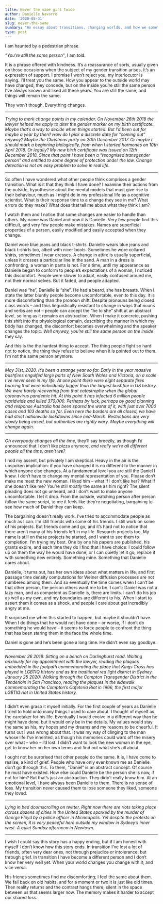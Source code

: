 ```yaml
---
title: Never the same girl twice
author: Danielle Navarro
date: '2020-05-31'
slug: never-the-same
summary: "An essay about transitions, changing worlds, and how we sometimes don't notice that things are no longer what they once were."
type: post
---
```


I am haunted by a pedestrian phrase. 

*"You're still the same person"*, I am told.

It is a phrase offered with kindness. It's a reassurance of sorts, usually given on those occasions when the subject of my gender transition arises. It's an expression of support. I promise I won't reject you, my interlocutor is saying. I'll treat you the same. How you appear to the outside world may have changed, they concede, but on the inside you're still the same person I've always known and liked all these years.  You are still the same, and things will remain the same.

They won't though. Everything changes.

---

*Trying to mark change points in my calendar. On November 26th 2018 the lawyer helped me apply to alter the gender marker on my birth certificate. Maybe that's a way to decide when things started. But I'd been out for maybe a year by then? How do I pick a discrete date for "coming out" anyway? Maybe the Christmas party on 20th December 2017. Or maybe I should mark a beginning biologically, from when I started hormones on 10th April 2018. Or legally? My new birth certificate was issued on 12th December 2018. Since that point I have been a "recognised transgender person" and entitled to some degree of protection under the law. Change detection is not an easy problem to solve in real life.*

---

So often I have wondered what other people think comprises a gender transition. What is it that they think I have done? I examine their actions from the outside, hypothesise about the mental models that must give rise to their behaviour, much as I might do in my professional life as a cognitive scientist. What is their response time to a change they see in me? What errors do they make? What does that tell me about what they think I am?

I watch them and I notice that some changes are easier to handle than others. My name was Daniel and now it is Danielle. Very few people find this difficult, and very few people make mistakes. Names are superficial properties of a person, easily modified and easily accepted when they change.  

Daniel wore blue jeans and black t-shirts. Danielle wears blue jeans and black t-shirts too, albeit with nicer boots. Sometimes he wore collared shirts, sometimes I wear dresses. A change in attire is usually superficial, unless it crosses a particular line in the sand. A man in a dress is confronting, a woman in pants is not. For a time, until my appearance as Danielle began to conform to people's expectations of a woman, I noticed this discomfort. People were slower to adapt, easily confused around me, not their normal selves. But it faded, and people adapted. 

Daniel was "he", Danielle is "she". He had a beard, she has breasts. When I state the latter bluntly people become uncomfortable, even to this day. It is more discomforting than the pronoun shift. Despite pronouns being closed class words -- and thus linguistically resistant to change in ways that nouns and verbs are not -- people can accept the "he to she" shift at an abstract level, so long as it remains an abstraction. When I make it concrete, pushing this shift into the physiological domain, describing the manner in which my body has changed, the discomfort becomes overwhelming and the speaker changes the topic. *Well anyway, you're still the same person on the inside* they say.

And this is the the hardest thing to accept. The thing people fight so hard not to notice, the thing they refuse to believe when it is pointed out to them. I'm not the same person anymore.

---

*May 31st, 2020. It's been a strange year so far. Early in the year massive bushfires engulfed large parts of New South Wales and Victoria, on a scale I've never seen in my life. At one point there were eight separate fires burning that were individually bigger than the largest bushfire in US history. We were barely recovering from that catastrophe when the global coronavirus pandemic hit. At this point it has infected 6 million people worldwide and killed 370,000. Perhaps by luck, perhaps by good planning and response Australia has been spared the worst of it, with just over 7000 cases and 103 deaths so far. Even here the borders are all closed, we have had strict nationwide lockdowns since mid-March. Restrictions are very slowly being eased, but authorities are rightly wary. Maybe everything will change again.*

---


*Oh everybody changes all the time*, they'll say breezily, as though I'd announced that I don't like pizza anymore, *and really we're all different people all the time, aren't we?* 

I nod my assent, but privately I am skeptical. Heavy in the air is the unspoken implication: if you have changed it is no different to the manner in which anyone else changes. At a fundamental level you are still the Daniel I knew. I don't have to change my mental representation of you. Please don't make me meet the new woman. I liked him -- what if I don't like her? What if she doesn't like me? You're still *mostly* the same as him right? The silent pleading does not go unheard, and I don't want to make anyone uncomfortable. I let it drop. From the outside, watching person after person follow the same script, to me it feels like they're negotiating, bargaining to see how much of Daniel they can keep.


The bargaining doesn't really work. I've tried to accommodate people as much as I can. I'm still friends with some of his friends. I still work on some of his projects. But friends come and go, and it's hard not to notice that there aren't many of his friends left in my life. Research projects too. My name is still on these projects he started, and I want to see them to completion. I'm trying my best. One by one his papers are published, his grants expire, and each time they do I find that I have choice: I could follow up on them the way he would have done, or I can quietly let it go, replace it with something new entirely. Something mine. Something that Danielle cares about. 

Danielle, it turns out, has her own ideas about what matters in life, and first passage time density computations for Weiner diffusion processes are not numbered among them. And so eventually the time comes when I can't be that other person, the person others want me to be. I can't: Daniel was not a lazy man, and as competent as Danielle is, there are limits. I can't do his job as well as my own, and my boundaries are different to his. When I start to assert them it comes as a shock, and people I care about get incredibly angry at me. 

It surprised me when this started to happen, but maybe it shouldn't have. When I do things that he would not have done -- or worse, if I don't do something he would have -- it seems to force people to confront the thing that has been staring them in the face the whole time. 

Daniel is gone and he's been gone a long time. He didn't even say goodbye.


---

*November 26 2018: Sitting on a bench on Darlinghurst road. Waiting anxiously for my appointment with the lawyer, reading the plaques embedded in the footpath commemorating the place that Kings Cross has played in LGBTIQ history and as the traditional red light district in Sydney. January 25 2020: Walking through the Compton Transgender District in the Tenderloin in San Francisco, reading the plaques in the sidewalk commemorating the Compton's Cafeteria Riot in 1966, the first major LGBTIQ riot in United States history.* 

---



I didn't even grasp it myself initially. For the first couple of years as Danielle I tried to hold onto many things I used to care about. I thought of myself as the caretaker for his life. Eventually I would evolve in a different way than he might have done, but it would only be in the details. My values would stay the same as his, my hopes and my dreams and my reasons to be cheerful. It turns out I was wrong about that. It was my way of clinging to the man whose life I've inherited, as though his memories could ward off the misery over what -- who -- I'd lost. I didn't want to look the new woman in the eye, get to know her on her own terms and find out what she's all about. 

I ought not be surprised that other people do the same. It is, I have come to realise, a kind of grief. People who have only ever known me as Danielle don't go through this. To them, "Daniel" is an abstract concept. Of course he must have existed. How else could Danielle be the person she is now, if not for him? But that's just an abstraction. They didn't really know him. At an emotional level, I have always been Danielle to them. There is no sense of loss. My transition never caused them to lose someone they liked, someone they loved.





---

*Lying in bed doomscrolling on twitter. Right now there are riots taking place across dozens of cities in the United States sparked by the murder of George Floyd by a police officer in Minneapolis. Yet despite the protests on the screen, it is very peaceful here outside my window in Sydney's inner west. A quiet Sunday afternoon in Newtown.* 

---


I wish I could say this story has a happy ending, but if I am honest with myself I don't know how this story ends. In transition I've lost a lot of friends, often very dear ones, not through prejudice or intolerance, but through grief. In transition I have become a different person and I don't know her very well yet. When your world changes you change with it; and vice versa. 

His friends sometimes find me discomforting; I feel the same about them. We fall back on old habits, and for a moment or two it is just like old times. Then reality returns and the contrast hangs there, silent in the space between us that seems larger now. The memory makes it harder to accept our shared loss.


